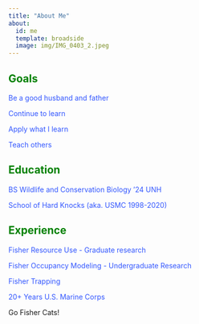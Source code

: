 ```yaml
---
title: "About Me"
about:
  id: me
  template: broadside
  image: img/IMG_0403_2.jpeg
---
```

<style>
#me {
  color: #008000;  /* Change the text color for the section */
}

#me h2 {
  color: #008000;  /* Change the heading color */
}

#me p {
  color: #3357FF;  /* Change paragraph color if applicable */
}
</style>


::: {#me}
## Goals

Be a good husband and father

Continue to learn

Apply what I learn

Teach others

## Education

BS Wildlife and Conservation Biology '24 UNH

School of Hard Knocks (aka. USMC 1998-2020)

## Experience

Fisher Resource Use - Graduate research

Fisher Occupancy Modeling - Undergraduate Research

Fisher Trapping

20+ Years U.S. Marine Corps
:::

Go Fisher Cats!
